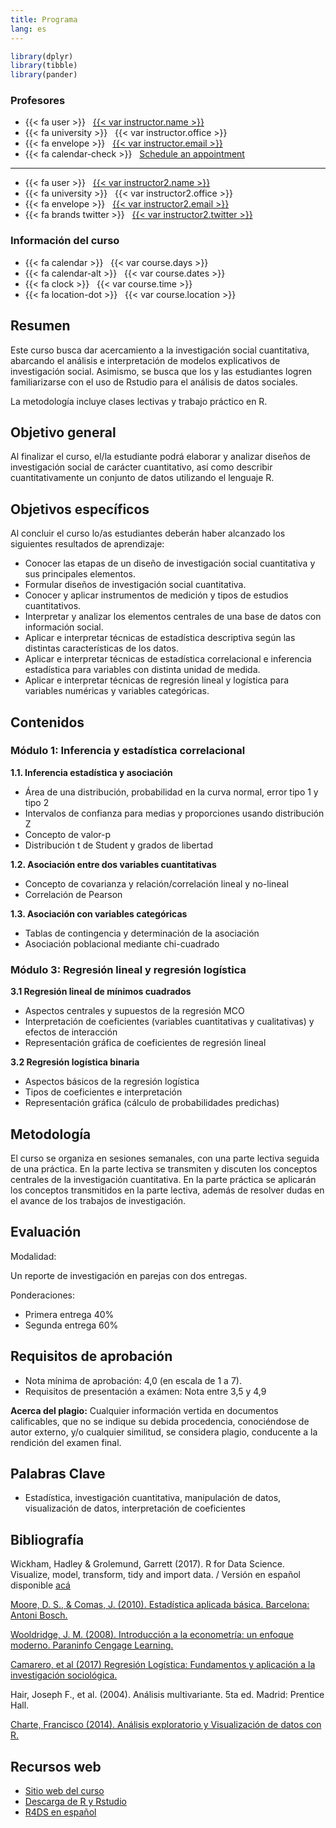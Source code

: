 ---
title: Programa
lang: es
---

```{r setup, message=FALSE, warning=FALSE, include=FALSE}
library(dplyr)
library(tibble)
library(pander)
```

::: {.grid .course-details .course-details-smaller}

::: {.g-col-6}
### Profesores

- {{< fa user >}} &nbsp; [{{< var instructor.name >}}]({{< var instructor.url >}})
- {{< fa university >}} &nbsp; {{< var instructor.office >}}
- {{< fa envelope >}} &nbsp; <a href="mailto:{{< var instructor.email >}}">{{< var instructor.email >}}</a>
- {{< fa calendar-check >}} &nbsp; [Schedule an appointment]({{< var instructor.appointment_url >}})

--------------------------------------------------------------------------------

- {{< fa user >}} &nbsp; [{{< var instructor2.name >}}]({{< var instructor2.url >}})
- {{< fa university >}} &nbsp; {{< var instructor2.office >}}
- {{< fa envelope >}} &nbsp; <a href="mailto:{{< var instructor.email >}}">{{< var instructor2.email >}}</a>
- {{< fa brands twitter >}} &nbsp; [{{< var instructor2.twitter >}}](https://www.twitter.com/{{< var instructor2.twitter >}})

:::

::: {.g-col-6}
### Información del curso

- {{< fa calendar >}} &nbsp; {{< var course.days >}}
- {{< fa calendar-alt >}} &nbsp; {{< var course.dates >}}
- {{< fa clock >}} &nbsp; {{< var course.time >}}
- {{< fa location-dot >}} &nbsp; {{< var course.location >}}

:::

:::

## Resumen

Este curso busca dar acercamiento a la investigación social cuantitativa, abarcando el análisis e interpretación de modelos explicativos de investigación social. Asimismo, se busca que los y las estudiantes logren familiarizarse con el uso de Rstudio para el análisis de datos sociales.

La metodología incluye clases lectivas y trabajo práctico en R.

## Objetivo general

Al finalizar el curso, el/la estudiante podrá elaborar y analizar diseños de investigación social de carácter cuantitativo, así como describir cuantitativamente un conjunto de datos utilizando el lenguaje R.


## Objetivos específicos

Al concluir el curso lo/as estudiantes deberán haber alcanzado los siguientes  resultados de aprendizaje:

- Conocer las etapas de un diseño de investigación social cuantitativa y sus principales elementos.
- Formular diseños de investigación social cuantitativa.
- Conocer y aplicar instrumentos de medición y tipos de estudios cuantitativos.
- Interpretar y analizar los elementos centrales de una base de datos con información social.
- Aplicar e interpretar técnicas de estadística descriptiva según las distintas características de los datos.
- Aplicar e interpretar técnicas de estadística correlacional e inferencia estadística para variables con distinta unidad de medida.
- Aplicar e interpretar técnicas de regresión lineal y logística para variables numéricas y variables categóricas.

## Contenidos

### Módulo 1: Inferencia y estadística correlacional

**1.1. Inferencia estadística y asociación**

- Área de una distribución, probabilidad en la curva normal, error tipo 1 y tipo 2
- Intervalos de confianza para medias y proporciones usando distribución Z
- Concepto de valor-p
- Distribución t de Student y grados de libertad

**1.2. Asociación entre dos variables cuantitativas**

- Concepto de covarianza y relación/correlación lineal y no-lineal
- Correlación de Pearson

**1.3. Asociación con variables categóricas**

- Tablas de contingencia y determinación de la asociación
- Asociación poblacional mediante chi-cuadrado

### Módulo 3: Regresión lineal y regresión logística

**3.1 Regresión lineal de mínimos cuadrados**

- Aspectos centrales y supuestos de la regresión MCO
- Interpretación de coeficientes (variables cuantitativas y cualitativas) y efectos de interacción 
- Representación gráfica de coeficientes de regresión lineal

**3.2 Regresión logística binaria**

- Aspectos básicos de la regresión logística
- Tipos de coeficientes e interpretación
- Representación gráfica (cálculo de probabilidades predichas) 

## Metodología

El curso se organiza en sesiones semanales, con una parte lectiva seguida de una práctica. En la parte lectiva se transmiten y discuten los conceptos centrales de la investigación cuantitativa. En la parte práctica se aplicarán los conceptos transmitidos en la parte lectiva, además de resolver dudas en el avance de los trabajos de investigación.

## Evaluación

Modalidad: 

Un reporte de investigación en parejas con dos entregas.

Ponderaciones:

- Primera entrega 40%
- Segunda entrega 60%

## Requisitos de aprobación

- Nota mínima de aprobación: 4,0 (en escala de 1 a 7). 
- Requisitos de presentación a exámen: Nota entre 3,5 y 4,9

**Acerca del plagio:**
Cualquier información vertida en documentos calificables, que no se indique su debida procedencia, conociéndose de autor externo, y/o cualquier similitud, se considera plagio, conducente a la rendición del examen final.

## Palabras Clave 

- Estadística, investigación cuantitativa, manipulación de datos, visualización de datos, interpretación de coeficientes

## Bibliografía

Wickham, Hadley & Grolemund, Garrett (2017). R for Data Science. Visualize, model, transform, tidy and import data. / Versión en español disponible [acá](https://es.r4ds.hadley.nz/)

[Moore, D. S., & Comas, J. (2010). Estadística aplicada básica. Barcelona: Antoni Bosch.](resource/moore2010.pdf)

[Wooldridge, J. M. (2008). Introducción a la econometría: un enfoque moderno. Paraninfo Cengage Learning.](wooldridge2008)

[Camarero, et al (2017) Regresión Logística: Fundamentos y aplicación a la investigación sociológica.](https://www2.uned.es/socioestadistica/Multivariante/Odd_Ratio_LogitV2.pdf)

Hair, Joseph F., et al. (2004). Análisis multivariante. 5ta ed. Madrid: Prentice Hall.

[Charte, Francisco (2014). Análisis exploratorio y Visualización de datos con R.](http://www.fcharte.com/libros/ExploraVisualizaConR-Fcharte.pdf)

## Recursos web

- [Sitio web del curso](https://metod2-mcs.netlify.app/)
- [Descarga de R y Rstudio](https://posit.co/download/rstudio-desktop/)
- [R4DS en español](https://es.r4ds.hadley.nz/)


